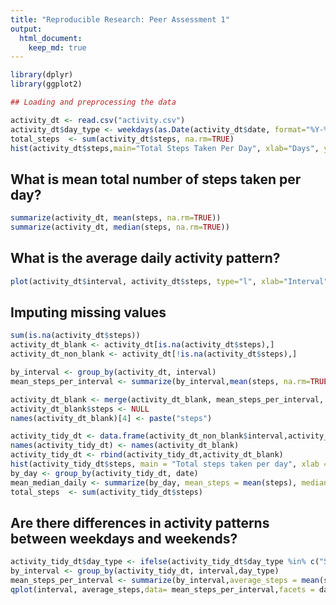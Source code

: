 ```yaml
---
title: "Reproducible Research: Peer Assessment 1"
output: 
  html_document:
    keep_md: true
---
```

```r

library(dplyr)
library(ggplot2)

## Loading and preprocessing the data

activity_dt <- read.csv("activity.csv")
activity_dt$day_type <- weekdays(as.Date(activity_dt$date, format="%Y-%m-%d"))
total_steps  <- sum(activity_dt$steps, na.rm=TRUE)
hist(activity_dt$steps,main="Total Steps Taken Per Day", xlab="Days", ylab="Steps")
```

## What is mean total number of steps taken per day?
```r
summarize(activity_dt, mean(steps, na.rm=TRUE))
summarize(activity_dt, median(steps, na.rm=TRUE))
```
## What is the average daily activity pattern?
```r
plot(activity_dt$interval, activity_dt$steps, type="l", xlab="Interval", ylab="Steps")
```

## Imputing missing values
```r
sum(is.na(activity_dt$steps))
activity_dt_blank <- activity_dt[is.na(activity_dt$steps),]
activity_dt_non_blank <- activity_dt[!is.na(activity_dt$steps),]

by_interval <- group_by(activity_dt, interval)
mean_steps_per_interval <- summarize(by_interval,mean(steps, na.rm=TRUE))

activity_dt_blank <- merge(activity_dt_blank, mean_steps_per_interval, by.x="interval",by.y="interval")
activity_dt_blank$steps <- NULL
names(activity_dt_blank)[4] <- paste("steps")

activity_tidy_dt <- data.frame(activity_dt_non_blank$interval,activity_dt_non_blank$date,activity_dt_non_blank$day_type,activity_dt_non_blank$steps)
names(activity_tidy_dt) <- names(activity_dt_blank)
activity_tidy_dt <- rbind(activity_tidy_dt,activity_dt_blank)
hist(activity_tidy_dt$steps, main = "Total steps taken per day", xlab = "Days", ylab="Steps")
by_day <- group_by(activity_tidy_dt, date)
mean_median_daily <- summarize(by_day, mean_steps = mean(steps), median_steps = median(steps))
total_steps  <- sum(activity_tidy_dt$steps)
```
## Are there differences in activity patterns between weekdays and weekends?
```r
activity_tidy_dt$day_type <- ifelse(activity_tidy_dt$day_type %in% c("Saturday","Sunday"),"weekend","weekday")
by_interval <- group_by(activity_tidy_dt, interval,day_type)
mean_steps_per_interval <- summarize(by_interval,average_steps = mean(steps))
qplot(interval, average_steps,data= mean_steps_per_interval,facets = day_type~.,type="l")
```